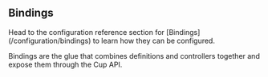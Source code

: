 
Bindings
--------

<Callout emoji="⚙️">
Head to the configuration reference section for [Bindings](/configuration/bindings)
to learn how they can be configured.
</Callout>

Bindings are the glue that combines definitions and controllers together and expose them through the Cup API.
